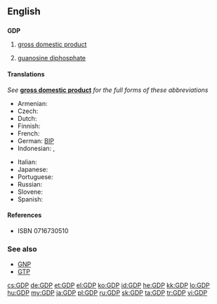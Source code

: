 ==English==
{{wikipedia|GDP (disambiguation)}}

==={{initialism}}===
'''GDP'''

# {{economics}} [[gross domestic product]]
# {{biochemistry}} [[guanosine diphosphate]]

====Translations====
''See'' '''[[gross domestic product]]''' ''for the full forms of these abbreviations''
{{trans-top|gross domestic product}}
* Armenian: {{t|hy|ՀՆԱ|tr=HNA|sc=Armn}}
* Czech: {{t|cs|HDP}}
* Dutch: {{t-|nl|BBP}}
* Finnish: {{t+|fi|BKT}}
* French: {{t+|fr|PIB|m}}
* German: [[BIP]]
* Indonesian: {{t+|id|GDP|xs=Indonesian}}, {{t-|id|PDB|xs=Indonesian}}
{{trans-mid}}
* Italian: {{t+|it|PIL}}
* Japanese: {{t+|ja|GDP}}
* Portuguese: {{t+|pt|PIB}}
* Russian: {{t+|ru|ВВП|m|tr=ve-ve-pé}}
* Slovene: {{t+|sl|BDP}}
* Spanish: {{t-|es|PIB}}
{{trans-bottom}}

====References====
* {{biochemistry}} {{reference-book
 | last = Berg | first = Jeremy M.
 | coauthors = Tymoczko, John; Stryer, Lubert
 | title = Biochemistry
 | url = http://www.ncbi.nlm.nih.gov/bookshelf/br.fcgi?book=stryer
 | accessdate = 4 December 2009
 | edition = Fifth eidtion | year = 2002
 | publisher = W H Freeman and Company
 | chapter = Common Abbreviations in Biochemistry
 | chapterurl = http://www.ncbi.nlm.nih.gov/bookshelf/br.fcgi?book=stryer&part=A5607#A5649
}} ISBN 0716730510

===See also===
* [[GNP]]
* [[GTP]]

[[cs:GDP]]
[[de:GDP]]
[[et:GDP]]
[[el:GDP]]
[[ko:GDP]]
[[id:GDP]]
[[he:GDP]]
[[kk:GDP]]
[[lo:GDP]]
[[hu:GDP]]
[[my:GDP]]
[[ja:GDP]]
[[pl:GDP]]
[[ru:GDP]]
[[sk:GDP]]
[[ta:GDP]]
[[tr:GDP]]
[[vi:GDP]]